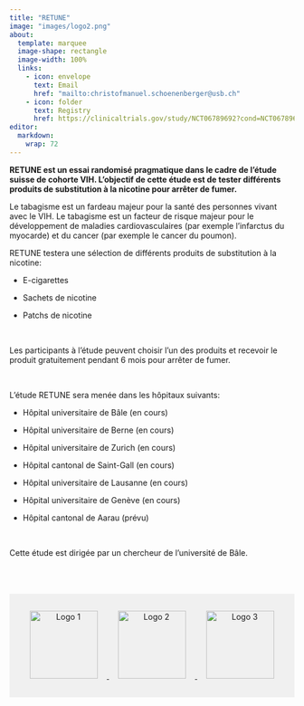 ```yaml
---
title: "RETUNE"
image: "images/logo2.png"
about:
  template: marquee
  image-shape: rectangle
  image-width: 100%
  links:
    - icon: envelope
      text: Email
      href: "mailto:christofmanuel.schoenenberger@usb.ch"  
    - icon: folder
      text: Registry
      href: https://clinicaltrials.gov/study/NCT06789692?cond=NCT06789692&rank=1
editor: 
  markdown: 
    wrap: 72
---
```


**RETUNE est un essai randomisé pragmatique dans le cadre de l'étude suisse de cohorte VIH. L'objectif de cette étude est de tester différents produits de substitution à la nicotine pour arrêter de fumer.**

Le tabagisme est un fardeau majeur pour la santé des personnes vivant avec le VIH.
Le tabagisme est un facteur de risque majeur pour le développement de
maladies cardiovasculaires (par exemple l'infarctus du myocarde) et du cancer (par exemple le cancer du poumon).

RETUNE testera une sélection de différents produits de substitution à la nicotine:

- E-cigarettes

- Sachets de nicotine

- Patchs de nicotine

<p> </p>

Les participants à l'étude peuvent choisir l'un des produits et recevoir le produit gratuitement pendant 6 mois pour arrêter de fumer.

<p> </p>

L'étude RETUNE sera menée dans les hôpitaux suivants:

- Hôpital universitaire de Bâle (en cours)

- Hôpital universitaire de Berne (en cours)

- Hôpital universitaire de Zurich (en cours)

- Hôpital cantonal de Saint-Gall (en cours)

- Hôpital universitaire de Lausanne (en cours)

- Hôpital universitaire de Genève (en cours)

- Hôpital cantonal de Aarau (prévu)

<p> </p>

Cette étude est dirigée par un chercheur de l'université de Bâle.

::: {style="background-color: #f0f0f0; padding: 1rem; text-align: center; margin-top: 4rem;"}
<p><a href="https://www.shcs.ch" target="_blank">
<img src="images/shcs_logo Kopie.jpg" alt="Logo 1" style="height:120px; margin: 0 1rem;"/>
</a>
<a href="https://www.tpf.admin.ch/tpf/de/home/fonds/tabakpraeventionsfonds.html" target="_blank">
<img src="images/logoBAG.png" alt="Logo 2" style="height:120px; margin: 0 1rem;"/>
</a>
<a href="https://www.snf.ch/en/RDtCf0PZrKDKwsI6/funding/careers/md-phd-programme" target="_blank">
<img src="images/SNSF.png" alt="Logo 3" style="height:120px; margin: 0 1rem;"/>
</a></p>
:::

